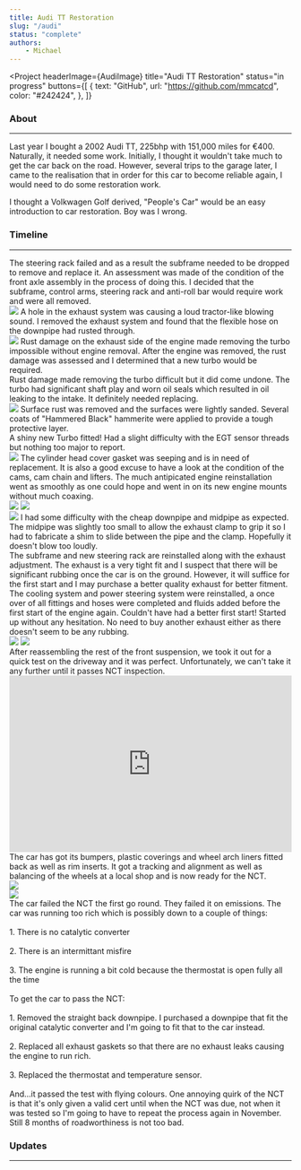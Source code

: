 ```yaml
---
title: Audi TT Restoration
slug: "/audi"
status: "complete"
authors:
    - Michael
---
```



<Project
  headerImage={AudiImage}
  title="Audi TT Restoration"
  status="in progress"
  buttons={[
    {
      text: "GitHub",
      url: "https://github.com/mmcatcd",
      color: "#242424",
    },
  ]}
>

  ### About
  ---

  Last year I bought a 2002 Audi TT, 225bhp with 151,000 miles for €400. Naturally, it needed some work.
  Initially, I thought it wouldn't take much to get the car back on the road. However, several trips to
  the garage later, I came to the realisation that in order for this car to become reliable again, I would
  need to do some restoration work.

  I thought a Volkwagen Golf derived, "People's Car" would be an easy introduction to car restoration. 
  Boy was I wrong.

  ### Timeline
  ---

  <Timeline>
    <TimelineItem title="Front Axle Disassembly" status="Completed" date="11.04.2020" type="normal">
      The steering rack failed and as a result the subframe needed to be dropped to remove and replace it.
      An assessment was made of the condition of the front axle assembly in the process of doing this. 
      I decided that the subframe, control arms, steering rack and anti-roll bar would require work and were all removed.
    </TimelineItem>
    <TimelineItem title="Exhaust System Disassembly" status="Completed" date="18.04.2020" type="normal">
      <div>
        <img src={TTOldDownpipe} style={{ maxWidth: 200, marginTop: 0, marginRight: 20, float: 'left' }} />
        <span>
          A hole in the exhaust system was causing a loud tractor-like blowing sound. I removed the exhaust
          system and found that the flexible hose on the downpipe had rusted through.
        </span>
      </div>
    </TimelineItem>
    <TimelineItem title="Engine Removal" status="Completed" date="18.07.2020" type="normal">
      <div>
        <img src={TTEngineOut} style={{ maxWidth: 300, marginTop: 0, marginRight: 20, float: 'left' }} />
        <span>
          Rust damage on the exhaust side of the engine made removing the turbo impossible without engine
          removal. After the engine was removed, the rust damage was assessed and I determined that a new turbo
          would be required.
        </span>
      </div>
    </TimelineItem>
    <TimelineItem title="Turbo Removal" status="Completed" date="27.07.2020" type="normal">
      Rust damage made removing the turbo difficult but it did come undone. The turbo had significant shaft
      play and worn oil seals which resulted in oil leaking to the intake. It definitely needed replacing.
    </TimelineItem>
    <TimelineItem title="Subframe and Control Arm Restoration" status="Completed" date="09.09.2020" type="normal">
      <div>
        <img src={TTNewSubframe} style={{ maxWidth: 250, marginTop: 0, marginRight: 20, float: 'left' }} />
        <span>
          Surface rust was removed and the surfaces were lightly sanded. Several coats of "Hammered Black" hammerite
          were applied to provide a tough protective layer.
        </span>
      </div>
    </TimelineItem>
    <TimelineItem title="Turbo Replacement" status="Completed" type="normal" date="14.11.2020">
      <div>A shiny new Turbo fitted! Had a slight difficulty with the EGT sensor threads but nothing too major to report.</div>
      <img src={NewTurboImage} style={{ maxWidth: 250, marginTop: 10 }} />
    </TimelineItem>
    <TimelineItem title="Cylinder Head Cover Gasket" status="Completed" type="normal" date="30.09.2020">
      The cylinder head cover gasket was seeping and is in need of replacement. It is also a good excuse to
      have a look at the condition of the cams, cam chain and lifters.
    </TimelineItem>
    <TimelineItem title="Engine Reinstallation" status="Completed" type="normal" date="25.12.2020">
      The much antipicated engine reinstallation went as smoothly as one could hope and went in on its new engine
      mounts without much coaxing.
      <div>
        <img src={EngineIn} style={{ maxWidth: 300, margin: 10 }} />
        <img src={AfterEngineIn} style={{ maxWidth: 300, margin: 10 }} />
      </div>
    </TimelineItem>
    <TimelineItem title="Exhaust Reassembly" status="Completed" type="normal" date="14.11.2020">
      <div>
        <span><img src={TTNewDownpipe} style={{ maxWidth: 140, marginTop: 0, marginRight: 20, float: 'left' }} /></span>
        <span>
          I had some difficulty with the cheap downpipe and midpipe as expected. The midpipe was slightly too small to
          allow the exhaust clamp to grip it so I had to fabricate a shim to slide between the pipe and the clamp. Hopefully
          it doesn't blow too loudly.
        </span>
      </div>
    </TimelineItem>
    <TimelineItem title="Front Axle Reassembly" status="Completed" type="normal" date="31.12.2020">
      The subframe and new steering rack are reinstalled along with the exhaust adjustment. The exhaust
      is a very tight fit and I suspect that there will be significant rubbing once the car is on the
      ground. However, it will suffice for the first start and I may purchase a better quality exhaust
      for better fitment.
    </TimelineItem>
    <TimelineItem title="Engine First Start Preparation" status="Completed" type="normal" date="23.01.2021">
      The cooling system and power steering system were reinstalled, a once over of all fittings
      and hoses were completed and fluids added before the first start of the engine again.
    </TimelineItem>
    <TimelineItem title="First Start" status="Completed" type="normal" date="23.01.2021" posts={["tt-first-start", "tt-fluid-bleeding"]}>
      Couldn't have had a better first start! Started up without any hesitation. No need to buy another exhaust either
      as there doesn't seem to be any rubbing.
      <div>
        <img src={TTWashMe} style={{ maxWidth: 300, margin: 10 }} />
        <img src={TTMyFace} style={{ maxWidth: 250, margin: 10 }} />
      </div>
    </TimelineItem>
    <TimelineItem title="First Start" status="Completed" type="normal" date="24.01.2021">
      After reassembling the rest of the front suspension, we took it out for a quick test on the driveway and it
      was perfect. Unfortunately, we can't take it any further until it passes NCT inspection.
      <iframe width="100%" height="315" src="https://www.youtube.com/embed/EKBmwcf8mbI" frameborder="0" 
        allow="accelerometer; autoplay; clipboard-write; encrypted-media; gyroscope; picture-in-picture" allowfullscreen></iframe>
    </TimelineItem>
    <TimelineItem title="Cleaning and tracking" status="Completed" type="normal" date="28.01.2021">
      The car has got its bumpers, plastic coverings and wheel arch liners fitted back as well as rim inserts. It got a tracking
      and alignment as well as balancing of the wheels at a local shop and is now ready for the NCT.
      <div style={{ maxWidth: 600 }}>
        <img src={TTWashed} style={{ width: '100%' }} />
      </div>
    </TimelineItem>
    <TimelineItem title="NCT Technical Inspection Attempt #1" status="Completed" type="normal" date="09.02.2021">
      <div style={{ maxWidth: 400 }}>
        <img src={TTNCTAttempt1} style={{ width: '100%' }} />
      </div>
      The car failed the NCT the first go round. They failed it on emissions. The car was running too rich which is possibly down to
      a couple of things:<br/><br/>
      1. There is no catalytic converter<br/><br/>
      2. There is an intermittant misfire<br/><br/>
      3. The engine is running a bit cold because the thermostat is open fully all the time<br/><br/>
    </TimelineItem>
    <TimelineItem title="NCT Fixes" status="Completed" type="normal" date="07.03.2021" posts={["tt-nct-jobs"]}>
      To get the car to pass the NCT:<br/><br/>
      1. Removed the straight back downpipe. I purchased a downpipe that fit the original catalytic
      converter and I'm going to fit that to the car instead.<br/><br/>
      2. Replaced all exhaust gaskets so that there are no exhaust leaks causing the engine to run rich.<br/><br/>
      3. Replaced the thermostat and temperature sensor.<br/><br/>
    </TimelineItem>
    <TimelineItem title="NCT Technical Inspection Attempt #2" status="Completed" type="end" date="11.03.2021">
      And...it passed the test with flying colours. One annoying quirk of the NCT is that it's only given a valid cert until
      when the NCT was due, not when it was tested so I'm going to have to repeat the process again in November. Still 8 months
      of roadworthiness is not too bad.
    </TimelineItem>
  </Timeline>

  ### Updates
  ---

  <ProjectPosts filter="tt" />

</Project>
